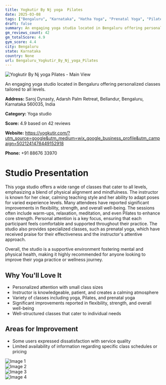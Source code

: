 ```yaml
---
title: Yogkutir By Nj yoga  Pilates
date: 2025-03-08
tags: ["Bengaluru", "Karnataka", "Hatha Yoga", "Prenatal Yoga", "Pilates", "supportive atmosphere", "personalized instruction", "Bengaluru"]  
draft: false
summary: An engaging yoga studio located in Bengaluru offering personalized classes tailored to all levels.
gm_reviews_count: 42
gm_totalScore: 4.9
gym_score: 4.4
city: Bengaluru
state: Karnataka
country: None
url: Bengaluru_Yogkutir_By_Nj_yoga_Pilates
---
```


<div className="aspect-[16/9] relative my-8">
  <img 
    src="https://lh5.googleusercontent.com/p/AF1QipPwYBSgXxvbpGjuSpnBKsOeD9k9ybfWLCCxpYOF=w1920-h1080-k-no"
    alt="Yogkutir By Nj yoga  Pilates - Main View"
    className="object-cover absolute inset-0 w-full h-full rounded-lg"
  />
</div>

An engaging yoga studio located in Bengaluru offering personalized classes tailored to all levels.

**Address:** Saroj Dynasty, Adarsh Palm Retreat, Bellandur, Bengaluru, Karnataka 560035, India

**Category:** Yoga studio

**Score:** 4.9 based on 42 reviews

**Website:** https://yogkutir.com/?utm_source=google&utm_medium=wix_google_business_profile&utm_campaign=5021241478449152918

**Phone:** +91 88676 33970

# Studio Presentation

This yoga studio offers a wide range of classes that cater to all levels, emphasizing a blend of physical alignment and mindfulness. The instructor is known for her clear, calming teaching style and her ability to adapt poses for varied experience levels. Many attendees have reported significant improvements in flexibility, strength, and overall well-being. The sessions often include warm-ups, relaxation, meditation, and even Pilates to enhance core strength. Personal attention is a key focus, ensuring that each participant feels comfortable and supported throughout their practice. The studio also provides specialized classes, such as prenatal yoga, which have received praise for their effectiveness and the instructor's attentive approach.

Overall, the studio is a supportive environment fostering mental and physical health, making it highly recommended for anyone looking to improve their yoga practice or wellness journey.

## Why You'll Love It

- Personalized attention with small class sizes
- Instructor is knowledgeable, patient, and creates a calming atmosphere
- Variety of classes including yoga, Pilates, and prenatal yoga
- Significant improvements reported in flexibility, strength, and overall well-being
- Well-structured classes that cater to individual needs

## Areas for Improvement

- Some users expressed dissatisfaction with service quality
- Limited availability of information regarding specific class schedules or pricing

<div className="grid grid-cols-1 xl:grid-cols-2 gap-4 my-8">
<div className="aspect-[4/3] relative"><img src="https://lh3.googleusercontent.com/p/AF1QipML7bwK9FbuZd597_mkMku9Qiiy9qZFQtW4t2Mz=w1920-h1080-k-no" alt="Image 1" className="object-cover absolute inset-0 w-full h-full rounded-lg" /></div>
<div className="aspect-[4/3] relative"><img src="https://lh5.googleusercontent.com/p/AF1QipOLymP3avfH4qSL220iWlwIKRHHUVx43yAZrt9p=w1920-h1080-k-no" alt="Image 2" className="object-cover absolute inset-0 w-full h-full rounded-lg" /></div>
<div className="aspect-[4/3] relative"><img src="https://lh5.googleusercontent.com/p/AF1QipNFOVLo_XKUqfsGYCRyQga8rJgSX6icp1rerLGc=w1920-h1080-k-no" alt="Image 3" className="object-cover absolute inset-0 w-full h-full rounded-lg" /></div>
<div className="aspect-[4/3] relative"><img src="https://lh5.googleusercontent.com/p/AF1QipN6L7vGwOkXqPSKXdB0fF090u8SCdPeAbtdhaOP=w1920-h1080-k-no" alt="Image 4" className="object-cover absolute inset-0 w-full h-full rounded-lg" /></div>
</div>